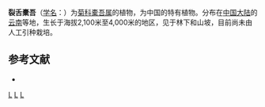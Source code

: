 {{Speciesbox 
| genus = Ligularia
| species = stenoglossa
| authority = (Franch.) Hand.-Mazz.
}}

'''裂舌橐吾'''（[[学名|学名]]：{{lang|la|''Ligularia stenoglossa''}}）为[[菊科|菊科]][[橐吾属|橐吾属]]的植物，为中国的特有植物。分布在[[中国大陆|中国大陆]]的[[云南|云南]]等地，生长于海拔2,100米至4,000米的地区，见于林下和山坡，目前尚未由人工引种栽培。

== 参考文献 ==
<div class="references-small">
* {{cite web| url =http://www.bioinfo.cn/db05/KmzwSpecies.php?action=view&id=3923| title =裂舌橐吾| work =《中国高等植物数据库全库》| publisher =中国科学院微生物研究所| author =昆明植物研究所| accessdate =2009-02-25| deadurl =yes| archiveurl =https://web.archive.org/web/20160305001131/http://www.bioinfo.cn/db05/KmzwSpecies.php?action=view&id=3923| archivedate =2016-03-05| df =}}
</div>
{{Taxonbar|from=Q15230843}}

[[Category:橐吾属|L]]
[[Category:中國特有植物|L]]
[[Category:云南植物|L]]